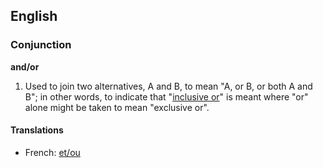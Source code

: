==English==
===Conjunction===
'''and/or'''

#Used to join two alternatives, A and B, to mean "A, or B, or both A and B"; in other words, to indicate that "[[inclusive or]]" is meant where "or" alone might be taken to mean "exclusive or".

====Translations====
*French: [[et/ou]]